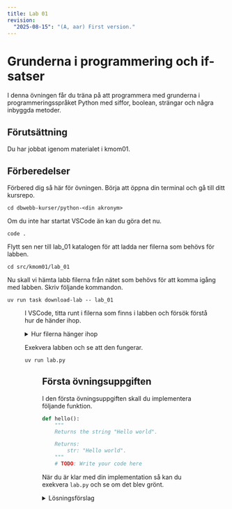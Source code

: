 ```yaml
---
title: Lab 01
revision:
  "2025-08-15": "(A, aar) First version."
---
```



# Grunderna i programmering och if-satser

I denna övningen får du träna på att programmera med grunderna i programmeringsspråket Python med siffor, boolean, strängar och några inbyggda metoder.

## Förutsättning

Du har jobbat igenom materialet i kmom01.

## Förberedelser

Förbered dig så här för övningen. Börja att öppna din terminal och gå till ditt kursrepo.

```
cd dbwebb-kurser/python-<din akronym>
```

Om du inte har startat VSCode än kan du göra det nu.

```
code .
```

Flytt sen ner till lab_01 katalogen för att ladda ner filerna som behövs för labben.

```
cd src/kmom01/lab_01
```

Nu skall vi hämta labb filerna från nätet som behövs för att komma igång med labben. Skriv följande kommandon.

```
uv run task download-lab -- lab_01
```


<Figure 
    src={lab1}
    caption="Hämta lab_01 filerna"
/>


I VSCode, titta runt i filerna som finns i labben och försök förstå hur de händer ihop.


<details>
<summary>Hur filerna hänger ihop</summary>

- `answer.py` - Övningsuppgifterna som du ska implementera. Du **ska** skriva din kod i denna filen.
- `dbw.py` - Koden som räknar ut svaren på uppgifterna. Du ska inte ändra i denna filen.
- `lab.py` - Koden kopplar ihop dina lösningar i `answer.py` med de rätta svaren och `dbw.py`. Du ska inte ändra i denna filen.

</details>

Exekvera labben och se att den fungerar.

```
uv run lab.py
```

<Figure 
    src={lab2}
    caption="Exekvera labben"
/>


## Första övningsuppgiften

I den första övningsuppgiften skall du implementera följande funktion.

```py
def hello():
    """
    Returns the string "Hello world".

    Returns:
        str: "Hello world".
    """
    # TODO: Write your code here

```

När du är klar med din implementation så kan du exekvera `lab.py` och se om det blev grönt.

<details>
<summary>Lösningsförslag</summary>

```py
def hello():
    """
    Returns the string "Hello world".

    Returns:
        str: "Hello world".
    """
    return "Hello world"

```

</details>
